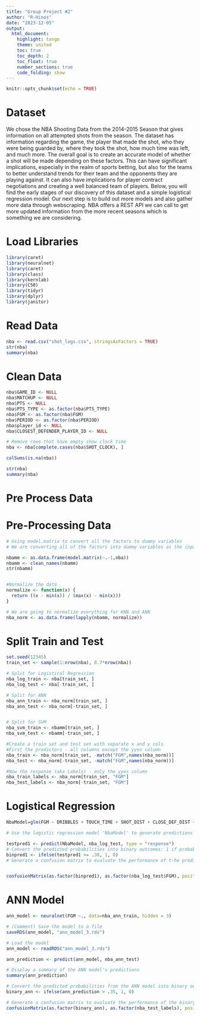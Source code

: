 ```yaml
---
title: "Group Project #2"
author: "R-Hinos"
date: "2023-12-05"
output: 
  html_document: 
    highlight: tango
    theme: united
    toc: true
    toc_depth: 2
    toc_float: true
    number_sections: true
    code_folding: show
---
```


```r
knitr::opts_chunk$set(echo = TRUE)
```

# Dataset

We chose the NBA Shooting Data from the 2014-2015 Season that gives information on all attempted shots from the season. The dataset has information regarding the game, the player that made the shot, who they were being guarded by, where they took the shot, how much time was left, and much more. The overall goal is to create an accurate model of whether a shot will be made depending on these factors. This can have significant implications, especially in the realm of sports betting, but also for the teams to better understand trends for their team and the opponents they are playing against. It can also have implications for player contract negotiations and creating a well balanced team of players. Below, you will find the early stages of our discovery of this dataset and a simple logistical regression model. Our next step is to build out more models and also gather more data through webscraping. NBA offers a REST API we can call to get more updated information from the more recent seasons which is something we are considering.


# Load Libraries
```r
library(caret)
library(neuralnet)
library(caret)
library(class)
library(kernlab)
library(C50)
library(tidyr)
library(dplyr)
library(janitor)
```


# Read Data
```r
nba <- read.csv("shot_logs.csv", stringsAsFactors = TRUE)
str(nba)
summary(nba)
```

# Clean Data
```r
nba$GAME_ID <- NULL
nba$MATCHUP <- NULL
nba$PTS <- NULL
nba$PTS_TYPE <- as.factor(nba$PTS_TYPE)
nba$FGM <- as.factor(nba$FGM)
nba$PERIOD <- as.factor(nba$PERIOD)
nba$player_id <- NULL
nba$CLOSEST_DEFENDER_PLAYER_ID <- NULL

# Remove rows that have empty show clock time 
nba <- nba[complete.cases(nba$SHOT_CLOCK), ]

colSums(is.na(nba))

str(nba)
summary(nba)
```

# Pre Process Data
# Pre-Processing Data
```r
# Using model.matrix to convert all the factors to dummy variables
# We are converting all of the factors into dummy variables as the input into knn has to be numeric

nbamm <- as.data.frame(model.matrix(~.-1,nba))
nbamm <- clean_names(nbamm)
str(nbamm)


#Normalize the data
normalize <- function(x) {
  return ((x - min(x)) / (max(x) - min(x)))
}

# We are going to normalize everything for KNN and ANN
nba_norm <- as.data.frame(lapply(nbamm, normalize))

```


# Split Train and Test 
```r

set.seed(12345)
train_set <- sample(1:nrow(nba), 0.7*nrow(nba)) 

# Split for Logistical Regression 
nba_log_train <- nba[train_set, ]
nba_log_test <- nba[-train_set, ]

# Split for ANN
nba_ann_train <- nba_norm[train_set, ]
nba_ann_test <- nba_norm[-train_set, ]


# Split for SVM
nba_svm_train <- nbamm[train_set, ]
nba_svm_test <- nbamm[-train_set, ]

#Create a train set and test set with separate x and y cols
#First the predictors - all columns except the yyes column
nba_train <- nba_norm[train_set, -match("FGM",names(nba_norm))]
nba_test <- nba_norm[-train_set, -match("FGM",names(nba_norm))]

#Now the response (aka Labels) - only the yyes column
nba_train_labels <- nba_norm[train_set, "FGM"]
nba_test_labels <- nba_norm[-train_set, "FGM"]


```


# Logistical Regression 
```r

NbaModel=glm(FGM ~ DRIBBLES + TOUCH_TIME + SHOT_DIST + CLOSE_DEF_DIST + SHOT_CLOCK,data=nba_log_train,family="binomial")

# Use the logistic regression model 'NbaModel' to generate predictions on the test dataset

testpred1 <- predict(NbaModel, nba_log_test, type = "response")
# Convert the predicted probabilities into binary outcomes: 1 if probability >= 0.38, otherwise 0
binpred1 <- ifelse(testpred1 >= .38, 1, 0)
# Generate a confusion matrix to evaluate the performance of t-he predictions against the actual test labels


confusionMatrix(as.factor(binpred1), as.factor(nba_log_test$FGM), positive = "1")

```

# ANN Model
```r
ann_model <- neuralnet(FGM ~., data=nba_ann_train, hidden = 3)

# (Comment) Save the model to a file
saveRDS(ann_model, "ann_model_3.rds")

# Load the model
ann_model <- readRDS("ann_model_3.rds")

ann_prediction <- predict(ann_model, nba_ann_test)

# Display a summary of the ANN model's predictions
summary(ann_prediction)

# Convert the predicted probabilities from the ANN model into binary outcomes: 1 if probability > 0.35, otherwise 0
binary_ann <- ifelse(ann_prediction > .35, 1, 0)

# Generate a confusion matrix to evaluate the performance of the binary predictions against the actual test labels
confusionMatrix(as.factor(binary_ann), as.factor(nba_test_labels), positive = "1")

```

